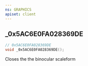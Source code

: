 ```yaml
---
ns: GRAPHICS
apiset: client
---
```

## _0x5AC6E0FA028369DE

```c
// 0x5AC6E0FA028369DE
void _0x5AC6E0FA028369DE();
```

Closes the the binocular scaleform